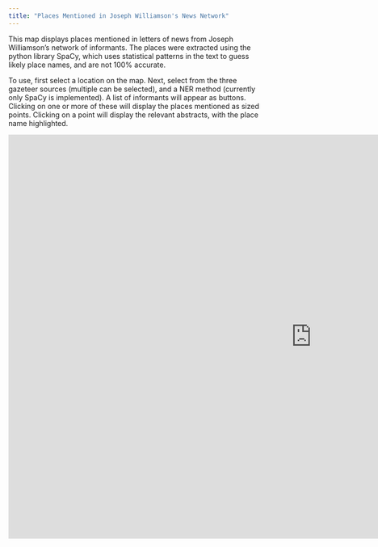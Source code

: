 ```yaml
---
title: "Places Mentioned in Joseph Williamson's News Network"
---
```


This map displays places mentioned in letters of news from Joseph Williamson's network of informants. The places were extracted using the python library SpaCy, which uses statistical patterns in the text to guess likely place names, and are not 100% accurate. 

To use, first select a location on the map. Next, select from the three gazeteer sources (multiple can be selected), and a NER method (currently only SpaCy is implemented). A list of informants will appear as buttons. Clicking on one or more of these will display the places mentioned as sized points. Clicking on a point will  display the relevant abstracts, with the place name highlighted.

<iframe src="https://networkingarchives.shinyapps.io/williamson_news/" width="1200" height="800" frameBorder="0"></iframe>